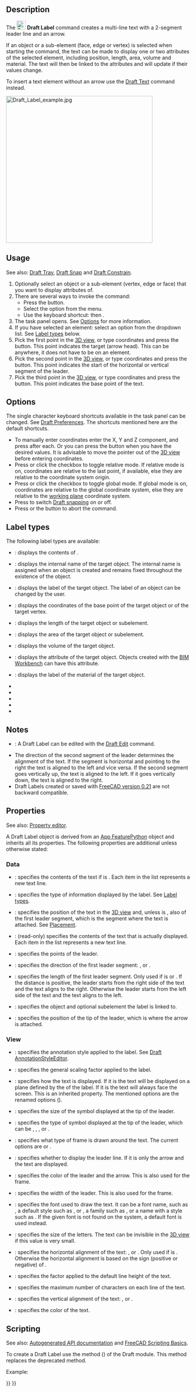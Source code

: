 <languages/>
<translate>

<!--T:24-->
{{Docnav
|[[Draft_Dimension|Dimension]]
|[[Draft_AnnotationStyleEditor|AnnotationStyleEditor]]
|[[Draft_Workbench|Draft]]
|IconL=Draft_Dimension.svg 
|IconR=Draft_AnnotationStyleEditor.svg 
|IconC=Workbench_Draft.svg
}}

<!--T:1-->
{{GuiCommand
|Name=Draft Label
|MenuLocation=Annotation → Label
|Workbenches=[[Draft_Workbench|Draft]], [[BIM_Workbench|BIM]]
|Shortcut={{KEY|D}} {{KEY|L}}
|Version=0.17
|SeeAlso=[[Draft_Text|Draft Text]], [[Draft_ShapeString|Draft ShapeString]]
}}

==Description== <!--T:2-->

<!--T:15-->
The [[Image:Draft_Label.svg|24px]] '''Draft Label''' command creates a multi-line text with a 2-segment leader line and an arrow.

<!--T:27-->
If an object or a sub-element (face, edge or vertex) is selected when starting the command, the text can be made to display one or two attributes of the selected element, including position, length, area, volume and material. The text will then be linked to the attributes and will update if their values change.

<!--T:16-->
To insert a text element without an arrow use the [[Draft_Text|Draft Text]] command instead.

</translate>
[[Image:Draft_Label_example.jpg|400px]]
<translate>
<!--T:3-->
{{Caption|Various labels with different orientations, arrows and information}}

==Usage== <!--T:4-->

<!--T:28-->
See also: [[Draft_Tray|Draft Tray]], [[Draft_Snap|Draft Snap]] and [[Draft_Constrain|Draft Constrain]].

<!--T:5-->
# Optionally select an object or a sub-element (vertex, edge or face) that you want to display attributes of.
# There are several ways to invoke the command:
#* Press the {{Button|[[Image:Draft_Label.svg|16px]] [[Draft_Label|Label]]}} button.
#* Select the {{MenuCommand|Annotation → [[Image:Draft_Label.svg|16px]] Label}} option from the menu.
#* Use the keyboard shortcut: {{KEY|D}} then {{KEY|L}}.
# The {{MenuCommand|Label}} task panel opens. See [[#Options|Options]] for more information.
# If you have selected an element: select an option from the {{MenuCommand|Label type}} dropdown list. See [[#Label_types|Label types]] below.
# Pick the first point in the [[3D_view|3D view]], or type coordinates and press the {{Button|[[Image:Draft_AddPoint.svg|16px]] Enter point}} button. This point indicates the target (arrow head). This can be anywhere, it does not have to be on an element.
# Pick the second point in the [[3D_view|3D view]], or type coordinates and press the {{Button|[[Image:Draft_AddPoint.svg|16px]] Enter point}} button. This point indicates the start of the horizontal or vertical segment of the  leader.
# Pick the third point in the [[3D_view|3D view]], or type coordinates and press the {{Button|[[Image:Draft_AddPoint.svg|16px]] Enter point}} button. This point indicates the base point of the text.

==Options== <!--T:6-->

<!--T:29-->
The single character keyboard shortcuts available in the task panel can be changed. See [[Draft_Preferences|Draft Preferences]]. The shortcuts mentioned here are the default shortcuts.

<!--T:7-->
* To manually enter coordinates enter the X, Y and Z component, and press {{KEY|Enter}} after each. Or you can press the {{Button|[[Image:Draft_AddPoint.svg|16px]] Enter point}} button when you have the desired values. It is advisable to move the pointer out of the [[3D_view|3D view]] before entering coordinates.
* Press {{KEY|R}} or click the {{MenuCommand|Relative}} checkbox to toggle relative mode. If relative mode is on, coordinates are relative to the last point, if available, else they are relative to the coordinate system origin.
* Press {{KEY|G}} or click the {{MenuCommand|Global}} checkbox to toggle global mode. If global mode is on, coordinates are relative to the global coordinate system, else they are relative to the [[Draft_SelectPlane|working plane]] coordinate system.
* Press {{KEY|S}} to switch [[Draft_Snap|Draft snapping]] on or off.
* Press {{KEY|Esc}} or the {{Button|Close}} button to abort the command.

== Label types == <!--T:10-->

<!--T:48-->
The following label types are available:

<!--T:11-->
* {{Value|Custom}}: displays the contents of {{PropertyData|Custom Text}}.
* {{Value|Name}}: displays the internal name of the target object. The internal name is assigned when an object is created and remains fixed throughout the existence of the object.
* {{Value|Label}}: displays the label of the target object. The label of an object can be changed by the user.
* {{Value|Position}}: displays the coordinates of the base point of the target object or of the target vertex.
* {{Value|Length}}: displays the length of the target object or subelement.
* {{Value|Area}}: displays the area of the target object or subelement.
* {{Value|Volume}}: displays the volume of the target object.
* {{Value|Tag}}: displays the {{incode|Tag}} attribute of the target object. Objects created with the [[BIM_Workbench|BIM Workbench]] can have this attribute.
* {{Value|Material}}: displays the label of the material of the target object.
* {{Value|Label + Position}}
* {{Value|Label + Length}}
* {{Value|Label + Area}}
* {{Value|Label + Volume}}
* {{Value|Label + Material}}

==Notes== <!--T:30-->

<!--T:17-->
* {{Version|1.1}}: A Draft Label can be edited with the [[Draft_Edit|Draft Edit]] command.
* The direction of the second segment of the leader determines the alignment of the text. If the segment is horizontal and pointing to the right the text is aligned to the left and vice versa. If the second segment goes vertically up, the text is aligned to the left. If it goes vertically down, the text is aligned to the right.
* Draft Labels created or saved with [[Release_notes_0.21|FreeCAD version 0.21]] are not backward compatible.

==Properties== <!--T:8-->

<!--T:31-->
See also: [[Property_editor|Property editor]].

<!--T:32-->
A Draft Label object is derived from an [[App_FeaturePython|App FeaturePython]] object and inherits all its properties. The following properties are additional unless otherwise stated:

=== Data === <!--T:33-->

<!--T:34-->
{{TitleProperty|Label}}

<!--T:9-->
* {{PropertyData|Custom Text|StringList}}: specifies the contents of the text if {{PropertyData|Label Type}} is {{Value|Custom}}. Each item in the list represents a new text line.
* {{PropertyData|Label Type|Enumeration}}: specifies the type of information displayed by the label. See [[#Label_types|Label types]].
* {{PropertyData|Placement|Placement}}: specifies the position of the text in the [[3D view|3D view]] and, unless {{PropertyData|Straight Direction}} is {{Value|Custom}}, also of the first leader segment, which is the segment where the text is attached. See [[Placement|Placement]].
* {{PropertyData|Text|StringList}}: (read-only) specifies the contents of the text that is actually displayed. Each item in the list represents a new text line.

<!--T:35-->
{{TitleProperty|Leader}}

<!--T:36-->
* {{PropertyData|Points|VectorList}}: specifies the points of the leader.
* {{PropertyData|Straight Direction|Enumeration}}: specifies the direction of the first leader segment: {{Value|Custom}}, {{Value|Horizontal}} or {{Value|Vertical}}.
* {{PropertyData|Straight Distance|Distance}}: specifies the length of the first leader segment. Only used if {{PropertyData|Straight Direction}} is {{Value|Horizontal}} or {{Value|Vertical}}. If the distance is positive, the leader starts from the right side of the text and the text aligns to the right. Otherwise the leader starts from the left side of the text and the text aligns to the left.

<!--T:37-->
{{TitleProperty|Target}}

<!--T:38-->
* {{PropertyData|Target|LinkSub}}: specifies the object and optional subelement the label is linked to.
* {{PropertyData|Target Point|Vector}}: specifies the position of the tip of the leader, which is where the arrow is attached.

=== View === <!--T:39-->

<!--T:40-->
{{TitleProperty|Annotation}}

<!--T:41-->
* {{PropertyView|Annotation Style|Enumeration}}: specifies the annotation style applied to the label. See [[Draft_AnnotationStyleEditor|Draft AnnotationStyleEditor]].
* {{PropertyView|Scale Multiplier|Float}}: specifies the general scaling factor applied to the label.

<!--T:42-->
{{TitleProperty|Display Options}}

<!--T:43-->
* {{PropertyView|Display Mode|Enumeration}}: specifies how the text is displayed. If it is {{value|World}} the text will be displayed on a plane defined by the {{PropertyData|Placement}} of the label. If it is {{value|Screen}} the text will always face the screen. This is an inherited property. The mentioned options are the renamed options ({{Version|0.21}}).

<!--T:44-->
{{TitleProperty|Graphics}}

<!--T:19-->
* {{PropertyView|Arrow Size|Length}}: specifies the size of the symbol displayed at the tip of the leader.
* {{PropertyView|Arrow Type|Enumeration}}: specifies the type of symbol displayed at the tip of the leader, which can be {{value|Dot}}, {{value|Circle}}, {{value|Arrow}}, {{value|Tick}} or {{value|Tick-2}}.
* {{PropertyView|Frame|Enumeration}}: specifies what type of frame is drawn around the text. The current options are {{Value|None}} or {{Value|Rectangle}}.
* {{PropertyView|Line|Bool}}: specifies whether to display the leader line. If it is {{FALSE}} only the arrow and the text are displayed.
* {{PropertyView|Line Color|Color}}: specifies the color of the leader and the arrow. This is also used for the frame.
* {{PropertyView|Line Width|Float}}: specifies the width of the leader. This is also used for the frame.

<!--T:45-->
{{TitleProperty|Text}}

<!--T:46-->
* {{PropertyView|Font Name|Font}}: specifies the font used to draw the text. It can be a font name, such as {{value|Arial}}, a default style such as {{value|sans}}, {{value|serif}} or {{value|mono}}, a family such as {{value|Arial,Helvetica,sans}}, or a name with a style such as {{value|Arial:Bold}}. If the given font is not found on the system, a default font is used instead. {{Version|0.21}}
* {{PropertyView|Font Size|Length}}: specifies the size of the letters. The text can be invisible in the [[3D_view|3D view]] if this value is very small. {{Version|0.21}}
* {{PropertyView|Justification|Enumeration}}: specifies the horizontal alignment of the text: {{value|Left}}, {{value|Center}} or {{value|Right}}. Only used if {{PropertyData|Straight Direction}} is {{Value|Custom}}. Otherwise the horizontal alignment is based on the sign (positive or negative) of {{PropertyData|Straight Distance}}.
* {{PropertyView|Line Spacing|Float}}: specifies the factor applied to the default line height of the text.
* {{PropertyView|Max Chars|Integer}}: specifies the maximum number of characters on each line of the text.
* {{PropertyView|Text Alignment|Enumeration}}: specifies the vertical alignment of the text: {{value|Top}}, {{value|Middle}} or {{value|Bottom}}.
* {{PropertyView|Text Color|Color}}: specifies the color of the text.

==Scripting== <!--T:47-->

<!--T:12-->
See also: [https://freecad.github.io/SourceDoc/ Autogenerated API documentation] and [[FreeCAD Scripting Basics|FreeCAD Scripting Basics]].

<!--T:20-->
To create a Draft Label use the {{incode|make_label}} method ({{Version|0.19}}) of the Draft module. This method replaces the deprecated {{incode|makeLabel}} method.

</translate>
{{Code|code=
label = make_label(target_point=App.Vector(0, 0, 0),
                   placement=App.Vector(30, 30, 0),
                   target_object=None, subelements=None,
                   label_type="Custom", custom_text="Label",
                   direction="Horizontal", distance=-10,
                   points=None)
}}
<translate>

<!--T:14-->
Example:

</translate>
{{Code|code=
import FreeCAD as App
import Draft

doc = App.newDocument()

rectangle = Draft.make_rectangle(4000, 1000)
doc.recompute()

p1 = App.Vector(-200, 1000, 0)
place1 = App.Placement(App.Vector(-1000, 1300, 0), App.Rotation())

label1 = Draft.make_label(p1, place1, target_object=rectangle, distance=500, label_type="Label")
label1.ViewObject.FontSize= 200

p2 = App.Vector(-200, 0, 0)
place2 = App.Placement(App.Vector(-1000, -300, 0), App.Rotation())

label2 = Draft.make_label(p2, place2, target_object=rectangle, distance=500, label_type="Custom",
                          custom_text="Beware of the sharp edges")
label2.ViewObject.FontSize= 200

p3 = App.Vector(1000, 1200, 0)
place3 = App.Placement(App.Vector(2000, 1800, 0), App.Rotation())

label3 = Draft.make_label(p3, place3, target_object=rectangle, distance=-500, label_type="Area")
label3.ViewObject.FontSize= 200

doc.recompute()
}}
<translate>


<!--T:23-->
{{Docnav
|[[Draft_Dimension|Dimension]]
|[[Draft_AnnotationStyleEditor|AnnotationStyleEditor]]
|[[Draft_Workbench|Draft]]
|IconL=Draft_Dimension.svg 
|IconR=Draft_AnnotationStyleEditor.svg 
|IconC=Workbench_Draft.svg
}}

</translate>
{{Draft Tools navi{{#translation:}}}}
{{Userdocnavi{{#translation:}}}}
